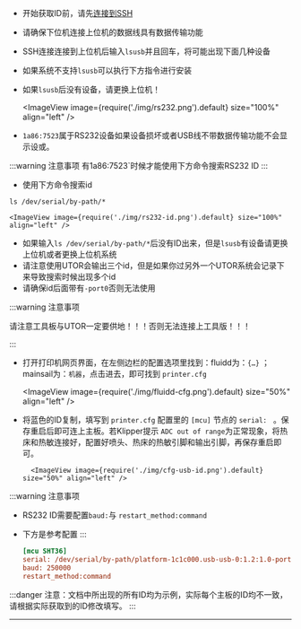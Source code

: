 
* 开始获取ID前，请先[连接到SSH](/docs/DebugDoc/BasicTutorial/index.mdx "点击即可跳转") 
* 请确保下位机连接上位机的数据线具有数据传输功能
* SSH连接连接到上位机后输入`lsusb`并且回车，将可能出现下面几种设备
* 如果系统不支持`lsusb`可以执行下方指令进行安装
* 如果`lsusb`后没有设备，请更换上位机！


    <ImageView image={require('./img/rs232.png').default} size="100%" align="left" />

* `1a86:7523`属于RS232设备如果设备损坏或者USB线不带数据传输功能不会显示设或。

:::warning 注意事项
有1a86:7523`时候才能使用下方命令搜索RS232 ID
:::

* 使用下方命令搜索id

```
ls /dev/serial/by-path/*
```

    <ImageView image={require('./img/rs232-id.png').default} size="100%" align="left" />


* 如果输入`ls /dev/serial/by-path/*`后没有ID出来，但是`lsusb`有设备请更换上位机或者更换上位机系统
* 请注意使用UTOR会输出三个id，但是如果你过另外一个UTOR系统会记录下来导致搜索时候出现多个id
* 请确保id后面带有`-port0`否则无法使用

:::warning 注意事项

请注意工具板与UTOR一定要供地！！！否则无法连接上工具版！！！

:::

* 打开打印机网页界面，在左侧边栏的配置选项里找到：fluidd为：`{…}` ；mainsail为：`机器`，点击进去，即可找到 `printer.cfg`

    <ImageView image={require('./img/fluidd-cfg.png').default} size="50%" align="left" />

* 将蓝色的ID复制，填写到 `printer.cfg` 配置里的 `[mcu]` 节点的 `serial: ` 。保存重启后即可连上主板。若Klipper提示 ``ADC out of range``为正常现象，将热床和热敏连接好，配置好喷头、热床的热敏引脚和输出引脚，再保存重启即可。

        <ImageView image={require('./img/cfg-usb-id.png').default} size="50%" align="left" />

:::warning 注意事项
* RS232 ID需要配置`baud:`与 `restart_method:command`
* 下方是参考配置
:::

    ```cfg
    [mcu SHT36]
    serial: /dev/serial/by-path/platform-1c1c000.usb-usb-0:1.2:1.0-port0
    baud: 250000
    restart_method:command
    ```

:::danger
注意：文档中所出现的所有ID均为示例，实际每个主板的ID均不一致，请根据实际获取到的ID修改填写。
:::

----



